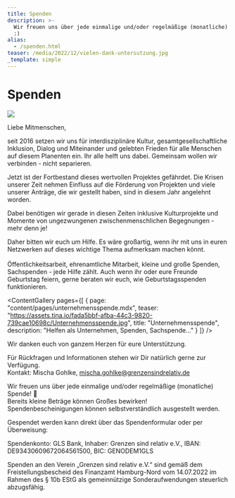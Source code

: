 ```yaml
---
title: Spenden
description: >-
  Wir freuen uns über jede einmalige und/oder regelmäßige (monatliche) Spende!
  :)
alias:
  - /spenden.html
teaser: /media/2022/12/vielen-dank-untersutzung.jpg
_template: simple
---
```


# Spenden

![](/media/2022/12/vielen-dank-untersutzung.jpg)

Liebe Mitmenschen,

seit 2016 setzen wir uns für interdisziplinäre Kultur, gesamtgesellschaftliche Inklusion, Dialog und Miteinander und gelebten Frieden für alle Menschen auf diesem Planenten ein. Ihr alle helft uns dabei. Gemeinsam wollen wir verbinden - nicht separieren.

Jetzt ist der Fortbestand dieses wertvollen Projektes gefährdet. Die Krisen unserer Zeit nehmen Einfluss auf die Förderung von Projekten und viele unserer Anträge, die wir gestellt haben, sind in diesem Jahr angelehnt worden.

Dabei benötigen wir gerade in diesen Zeiten inklusive Kulturprojekte und Momente von ungezwungenen zwischenmenschlichen Begegnungen - mehr denn je!

Daher bitten wir euch um Hilfe. Es wäre großartig, wenn ihr mit uns in euren Netzwerken auf dieses wichtige Thema aufmerksam machen könnt. \
\
Öffentlichkeitsarbeit, ehrenamtliche Mitarbeit, kleine und große Spenden, Sachspenden - jede Hilfe zählt. Auch wenn ihr oder eure Freunde Geburtstag feiern, gerne beraten wir euch, wie Geburtstagsspenden funktionieren.

<ContentGallery
  pages={[
    {
      page: "content/pages/unternehmensspende.mdx",
      teaser:
        "https://assets.tina.io/fada5bbf-afba-44c3-9820-739cae10698c/Unternehmensspende.jpg",
      title: "Unternehmensspende",
      description: "Helfen als Unternehmen, Spenden, Sachspende..."
    }
  ]}
/>

Wir danken euch von ganzem Herzen für eure Unterstützung.

Für Rückfragen und Informationen stehen wir Dir natürlich gerne zur Verfügung.\
Kontakt: Mischa Gohlke, [mischa.gohlke@grenzensindrelativ.de](mailto\:mischa.gohlke@grenzensindrelativ.de)

Wir freuen uns über jede einmalige und/oder regelmäßige (monatliche) Spende! 🙂\
Bereits kleine Beträge können Großes bewirken!\
Spendenbescheinigungen können selbstverständlich ausgestellt werden.

Gespendet werden kann direkt über das Spendenformular oder per Überweisung:

Spendenkonto: GLS Bank, Inhaber: Grenzen sind relativ e.V., IBAN: DE93430609672064561500, BIC: GENODEM1GLS

<DonationForm />

Spenden an den Verein „Grenzen sind relativ e.V.“ sind gemäß dem Freistellungsbescheid des Finanzamt Hamburg-Nord vom 14.07.2022 im Rahmen des § 10b EStG als gemeinnützige Sonderaufwendungen steuerlich abzugsfähig.
